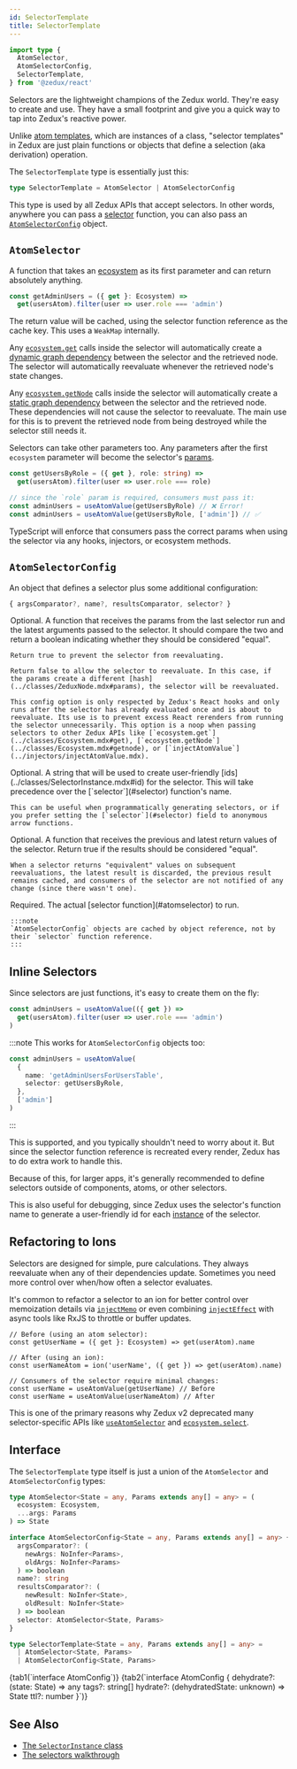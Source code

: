 ```yaml
---
id: SelectorTemplate
title: SelectorTemplate
---
```



```ts
import type {
  AtomSelector,
  AtomSelectorConfig,
  SelectorTemplate,
} from '@zedux/react'
```

Selectors are the lightweight champions of the Zedux world. They're easy to create and use. They have a small footprint and give you a quick way to tap into Zedux's reactive power.

Unlike [atom templates](../classes/AtomTemplate.mdx), which are instances of a class, "selector templates" in Zedux are just plain functions or objects that define a selection (aka derivation) operation.

The `SelectorTemplate` type is essentially just this:

```ts
type SelectorTemplate = AtomSelector | AtomSelectorConfig
```

This type is used by all Zedux APIs that accept selectors. In other words, anywhere you can pass a [selector](#atomselector) function, you can also pass an [`AtomSelectorConfig`](#atomselectorconfig) object.

## `AtomSelector`

A function that takes an [ecosystem](../classes/Ecosystem.mdx) as its first parameter and can return absolutely anything.

```ts
const getAdminUsers = ({ get }: Ecosystem) =>
  get(usersAtom).filter(user => user.role === 'admin')
```

The return value will be cached, using the selector function reference as the cache key. This uses a `WeakMap` internally.

Any [`ecosystem.get`](../classes/Ecosystem.mdx#get) calls inside the selector will automatically create a [dynamic graph dependency](../glossary.mdx#dynamic-graph-dependency) between the selector and the retrieved node. The selector will automatically reevaluate whenever the retrieved node's state changes.

Any [`ecosystem.getNode`](../classes/Ecosystem.mdx#getnode) calls inside the selector will automatically create a [static graph dependency](../glossary.mdx#static-graph-dependency) between the selector and the retrieved node. These dependencies will not cause the selector to reevaluate. The main use for this is to prevent the retrieved node from being destroyed while the selector still needs it.

Selectors can take other parameters too. Any parameters after the first `ecosystem` parameter will become the selector's [params](../classes/SelectorInstance.mdx#params).

```ts
const getUsersByRole = ({ get }, role: string) =>
  get(usersAtom).filter(user => user.role === role)

// since the `role` param is required, consumers must pass it:
const adminUsers = useAtomValue(getUsersByRole) // ❌ Error!
const adminUsers = useAtomValue(getUsersByRole, ['admin']) // ✅
```

TypeScript will enforce that consumers pass the correct params when using the selector via any hooks, injectors, or ecosystem methods.

## `AtomSelectorConfig`

An object that defines a selector plus some additional configuration:

```ts
{ argsComparator?, name?, resultsComparator, selector? }
```

<Legend>
  <Item name="argsComparator">
    Optional. A function that receives the params from the last selector run and the latest arguments passed to the selector. It should compare the two and return a boolean indicating whether they should be considered "equal".

    Return true to prevent the selector from reevaluating.

    Return false to allow the selector to reevaluate. In this case, if the params create a different [hash](../classes/ZeduxNode.mdx#params), the selector will be reevaluated.

    This config option is only respected by Zedux's React hooks and only runs after the selector has already evaluated once and is about to reevaluate. Its use is to prevent excess React rerenders from running the selector unnecessarily. This option is a noop when passing selectors to other Zedux APIs like [`ecosystem.get`](../classes/Ecosystem.mdx#get), [`ecosystem.getNode`](../classes/Ecosystem.mdx#getnode), or [`injectAtomValue`](../injectors/injectAtomValue.mdx).

  </Item>
  <Item name="name">
    Optional. A string that will be used to create user-friendly [ids](../classes/SelectorInstance.mdx#id) for the selector. This will take precedence over the [`selector`](#selector) function's name.

    This can be useful when programmatically generating selectors, or if you prefer setting the [`selector`](#selector) field to anonymous arrow functions.

  </Item>
  <Item name="resultsComparator">
    Optional. A function that receives the previous and latest return values of the selector. Return true if the results should be considered "equal".

    When a selector returns "equivalent" values on subsequent reevaluations, the latest result is discarded, the previous result remains cached, and consumers of the selector are not notified of any change (since there wasn't one).

  </Item>
  <Item name="selector">
    Required. The actual [selector function](#atomselector) to run.

    :::note
    `AtomSelectorConfig` objects are cached by object reference, not by their `selector` function reference.
    :::

  </Item>
</Legend>

## Inline Selectors

Since selectors are just functions, it's easy to create them on the fly:

```ts
const adminUsers = useAtomValue(({ get }) =>
  get(usersAtom).filter(user => user.role === 'admin')
)
```

:::note
This works for `AtomSelectorConfig` objects too:

```ts
const adminUsers = useAtomValue(
  {
    name: 'getAdminUsersForUsersTable',
    selector: getUsersByRole,
  },
  ['admin']
)
```

:::

This is supported, and you typically shouldn't need to worry about it. But since the selector function reference is recreated every render, Zedux has to do extra work to handle this.

Because of this, for larger apps, it's generally recommended to define selectors outside of components, atoms, or other selectors.

This is also useful for debugging, since Zedux uses the selector's function name to generate a user-friendly id for each [instance](../classes/SelectorInstance.mdx) of the selector.

## Refactoring to Ions

Selectors are designed for simple, pure calculations. They always reevaluate when any of their dependencies update. Sometimes you need more control over when/how often a selector evaluates.

It's common to refactor a selector to an ion for better control over memoization details via [`injectMemo`](../injectors/injectMemo.mdx) or even combining [`injectEffect`](../injectors/injectEffect.mdx) with async tools like RxJS to throttle or buffer updates.

```tsx
// Before (using an atom selector):
const getUserName = ({ get }: Ecosystem) => get(userAtom).name

// After (using an ion):
const userNameAtom = ion('userName', ({ get }) => get(userAtom).name)

// Consumers of the selector require minimal changes:
const userName = useAtomValue(getUserName) // Before
const userName = useAtomValue(userNameAtom) // After
```

This is one of the primary reasons why Zedux v2 deprecated many selector-specific APIs like [`useAtomSelector`](../hooks/useAtomSelector.mdx) and [`ecosystem.select`](../classes/Ecosystem.mdx#select).

## Interface

The `SelectorTemplate` type itself is just a union of the `AtomSelector` and `AtomSelectorConfig` types:

```ts
type AtomSelector<State = any, Params extends any[] = any> = (
  ecosystem: Ecosystem,
  ...args: Params
) => State

interface AtomSelectorConfig<State = any, Params extends any[] = any> {
  argsComparator?: (
    newArgs: NoInfer<Params>,
    oldArgs: NoInfer<Params>
  ) => boolean
  name?: string
  resultsComparator?: (
    newResult: NoInfer<State>,
    oldResult: NoInfer<State>
  ) => boolean
  selector: AtomSelector<State, Params>
}

type SelectorTemplate<State = any, Params extends any[] = any> =
  | AtomSelector<State, Params>
  | AtomSelectorConfig<State, Params>
```

<Tabs>
  {tab1(`interface AtomConfig<State>`)}
  {tab2(`interface AtomConfig<State = any> {
  dehydrate?: (state: State) => any
  tags?: string[]
  hydrate?: (dehydratedState: unknown) => State
  ttl?: number
}`)}
</Tabs>

## See Also

- [The `SelectorInstance` class](../classes/SelectorInstance.mdx)
- [The selectors walkthrough](../../../walkthrough/selectors.mdx)
